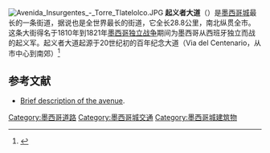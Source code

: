 [[Image:Avenida_Insurgentes_-_Torre_Tlatelolco.JPG|thumb]]
'''起义者大道'''（{{lang-es|Avenida de los Insurgentes}}）是[[墨西哥城|墨西哥城]]最长的一条街道，据说也是全世界最长的街道，它全长28.8公里，南北纵贯全市。这条大街得名于1810年到1821年[[墨西哥独立战争|墨西哥独立战争]]期间为墨西哥从西班牙独立而战的起义军。起义者大道起源于20世纪初的百年纪念大道（Via del Centenario，从市中心到南郊）<ref name="Planet">{{cite book |last=Noble |first=John  |authorlink= |coauthors= |title=Lonely Planet Mexico City |url=https://archive.org/details/mexicocity0000nobl |year=2000 |publisher=Lonely Planet |location= Oakland CA|isbn=1-86450-087-5 }} </ref>

==参考文献==
<references />
*{{es icon}} [https://web.archive.org/web/20060514041540/http://www.setravi.df.gob.mx/r_insurgentes.html Brief description of the avenue].

[[Category:墨西哥道路|Category:墨西哥道路]]
[[Category:墨西哥城交通|Category:墨西哥城交通]]
[[Category:墨西哥城建筑物|Category:墨西哥城建筑物]]